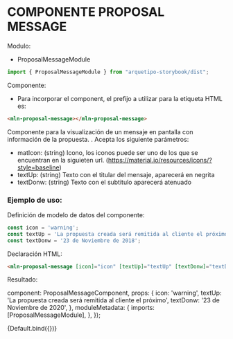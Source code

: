 

<Meta title="Componentes/Miscellaneous/Message Alert" />

# COMPONENTE PROPOSAL MESSAGE

Modulo:

- ProposalMessageModule

```js live=true
import { ProposalMessageModule } from "arquetipo-storybook/dist";
```

Componente:

- Para incorporar el component, el prefijo a utilizar para la etiqueta HTML es:

```html live=true
<mln-proposal-message></mln-proposal-message>
```

Componente para la visualización de un mensaje en pantalla con información de la propuesta. . Acepta los siguiente parámetros:

- matIcon: (string) Icono, los iconos puede ser uno de los que se encuentran en la siguieten url. (https://material.io/resources/icons/?style=baseline)
- textUp: (string) Texto con el titular del mensaje, aparecerá en negrita
- textDonw: (string) Texto con el subtitulo aparecerá atenuado

### Ejemplo de uso:

Definición de modelo de datos del componente:

```js live=true
const icon = 'warning';
const textUp = 'La propuesta creada será remitida al cliente el próximo';
const textDonw = '23 de Noviembre de 2018';
```

Declaración HTML:

```html live=true
<mln-proposal-message [icon]="icon" [textUp]="textUp" [textDonw]="textDonw"></mln-proposal-message>
```

Resultado:

  component: ProposalMessageComponent,
  props: {
    icon: 'warning', 
    textUp: 'La propuesta creada será remitida al cliente el próximo', 
    textDonw: '23 de Noviembre de 2020', 
  },
  moduleMetadata: {
    imports: [ProposalMessageModule],
  },
});

<Canvas>
  <Story name="Default">{Default.bind({})}</Story>
</Canvas>
